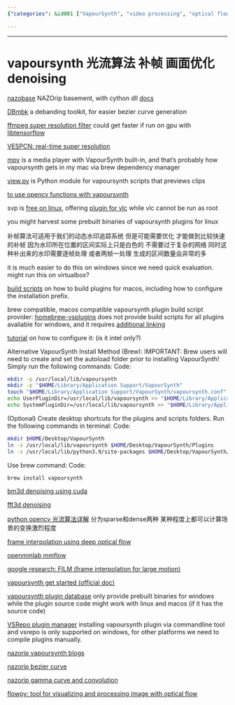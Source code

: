 ```yaml
---
{"categories": &id001 ["VapourSynth", "video processing", "optical flow algorithms", "frame interpolation", "denoising", "Python scripting", "nazobase", "DBmbk", "ffmpeg"], "category": "Video Processing", "date": "2023-12-22 23:52:59", "description": "VapourSynth is a powerful video processing tool that utilizes optical flow algorithms, frame interpolation, and denoising. It seamlessly integrates with other tools like nazobase, DBmbk, and ffmpeg to enhance video quality. With support for Python scripting, users can customize the tool according to their specific requirements. VapourSynth also leverages techniques such as nazorip Bezier curve, gamma curve, convolution, and flowpy for advanced image processing capabilities.", "tags": *id001, "title": "vapoursynth 光流算法 补帧 画面优化 denoising"}

---
```


------

# vapoursynth 光流算法 补帧 画面优化 denoising

[nazobase](https://github.com/GoodManWEN/nazobase) NAZOrip basement, with cython dll [docs](https://www.nazorip.site/archives/37/)

[DBmbk](https://github.com/kewenyu/DBmbk) a debanding toolkit, for easier bezier curve generation

[ffmpeg super resolution filter](https://ffmpeg.org/ffmpeg-filters.html#sr) could get faster if run on gpu with [libtensorflow](https://www.tensorflow.org/install/lang_c)

[VESPCN: real-time super resolution](https://github.com/HighVoltageRocknRoll/sr)

[mpv](https://github.com/stax76/mpv.net) is a media player with VapourSynth built-in, and that's probably how vapoursynth gets in my mac via brew dependency manager

[view.py](https://github.com/UniversalAl/view) is Python module for vapoursynth scripts that previews clips

[to use opencv functions with vapoursynth](https://github.com/WolframRhodium/muvsfunc/wiki/OpenCV-Python-for-VapourSynth)

svp is [free on linux](https://www.svp-team.com/zh/get/#), offering [plugin for vlc](https://www.svp-team.com/wiki/SVP:VLC#Using_SVP_in_VLC) while vlc cannot be run as root

you might harvest some prebuilt binaries of vapoursynth plugins for linux

补帧算法可适用于我们的动态水印追踪系统 但是可能需要优化 才能做到比较快速的补帧 因为水印所在位置的区间实际上只是白色的 不需要过于复杂的网络 同时这种补出来的水印需要逐帧处理 或者两帧一处理 生成的区间数量会非常的多

it is much easier to do this on windows since we need quick evaluation. might run this on virtualbox?

[build scripts](https://github.com/Bl4Cc4t/homebrew-vsplugins/tree/master/Formula) on how to build plugins for macos, including how to configure the installation prefix.

brew compatible, macos compatible vapoursynth plugin build script provider: [homebrew-vsplugins](https://github.com/Bl4Cc4t/homebrew-vsplugins) does not provide build scripts for all plugins avaliable for windows, and it requires [additional linking](https://github.com/Bl4Cc4t/homebrew-vsplugins/blob/master/linkvsp.sh)

[tutorial](https://forum.doom9.org/showthread.php?t=175522) on how to configure it: (is it intel only?)

Alternative VapourSynth Install Method (Brew):
IMPORTANT: Brew users will need to create and set the autoload folder prior to installing VapourSynth! Simply run the following commands:
Code:

```bash
mkdir -p /usr/local/lib/vapoursynth
mkdir -p "$HOME/Library/Application Support/VapourSynth"
touch "$HOME/Library/Application Support/VapourSynth/vapoursynth.conf"
echo UserPluginDir=/usr/local/lib/vapoursynth >> "$HOME/Library/Application Support/VapourSynth/vapoursynth.conf"
echo SystemPluginDir=/usr/local/lib/vapoursynth >> "$HOME/Library/Application Support/VapourSynth/vapoursynth.conf"
```
(Optional) Create desktop shortcuts for the plugins and scripts folders. Run the following commands in terminal:
Code:
```bash
mkdir $HOME/Desktop/VapourSynth
ln -s /usr/local/lib/vapoursynth $HOME/Desktop/VapourSynth/Plugins
ln -s /usr/local/lib/python3.9/site-packages $HOME/Desktop/VapourSynth/Scripts
```
Use brew command:
Code:
```bash
brew install vapoursynth

```

[bm3d denoising using cuda](https://github.com/WolframRhodium/VapourSynth-BM3DCUDA)

[fft3d denoising](https://vsdb.top/plugins/fft3dfilter)

[python opencv 光流算法详解](https://learnopencv.com/optical-flow-in-opencv/) 分为sparse和dense两种 某种程度上都可以计算场景的变换激烈程度

[frame interpolation using deep optical flow](https://github.com/vineeths96/Video-Interpolation-using-Deep-Optical-Flow)

[openmmlab mmflow](https://github.com/open-mmlab/mmflow)

[google research: FILM (frame interpolation for large motion)](https://github.com/google-research/frame-interpolation)

[vapoursynth get started (official doc)](http://www.vapoursynth.com/doc/gettingstarted.html)

[vapoursynth plugin database](http://vsdb.top/) only provide prebuilt binaries for windows while the plugin source code might work with linux and macos (if it has the source code)

[VSRepo plugin manager](https://github.com/vapoursynth/vsrepo) installing vapoursynth plugin via commandline tool and vsrepo is only supported on windows, for other platforms we need to compile plugins manually. 

[nazorip vapoursynth blogs](https://www.nazorip.site/category/Tutorials/)

[nazorip bezier curve](https://nazorip.site/archives/32/)

[nazorip gamma curve and convolution](https://nazorip.site/archives/56/)

[flowpy: tool for visualizing and processing image with optical flow](https://nazorip.site/archives/56/)

